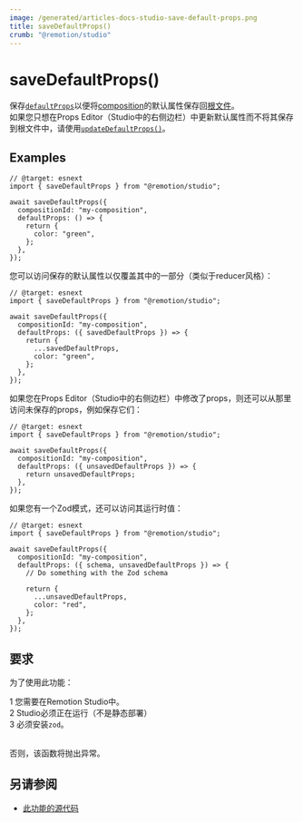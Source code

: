 ```yaml
---
image: /generated/articles-docs-studio-save-default-props.png
title: saveDefaultProps()
crumb: "@remotion/studio"
---
```


# saveDefaultProps()<AvailableFrom v="4.0.147"/>

保存[`defaultProps`](/docs/composition)以便将[composition](/docs/terminology/composition)的默认属性保存回[根文件](/docs/terminology/root-file)。  
如果您只想在Props Editor（Studio中的右侧边栏）中更新默认属性而不将其保存到根文件中，请使用[`updateDefaultProps()`](/docs/studio/update-default-props)。

## Examples

```tsx twoslash title="将{color: 'green'}保存到Root.tsx"
// @target: esnext
import { saveDefaultProps } from "@remotion/studio";

await saveDefaultProps({
  compositionId: "my-composition",
  defaultProps: () => {
    return {
      color: "green",
    };
  },
});
```

您可以访问保存的默认属性以仅覆盖其中的一部分（类似于reducer风格）：

```tsx twoslash title="访问保存的默认属性"
// @target: esnext
import { saveDefaultProps } from "@remotion/studio";

await saveDefaultProps({
  compositionId: "my-composition",
  defaultProps: ({ savedDefaultProps }) => {
    return {
      ...savedDefaultProps,
      color: "green",
    };
  },
});
```

如果您在Props Editor（Studio中的右侧边栏）中修改了props，则还可以从那里访问未保存的props，例如保存它们：

```tsx twoslash title="从Props Editor保存props"
// @target: esnext
import { saveDefaultProps } from "@remotion/studio";

await saveDefaultProps({
  compositionId: "my-composition",
  defaultProps: ({ unsavedDefaultProps }) => {
    return unsavedDefaultProps;
  },
});
```

如果您有一个Zod模式，还可以访问其运行时值：

```tsx twoslash title="从Props Editor保存props"
// @target: esnext
import { saveDefaultProps } from "@remotion/studio";

await saveDefaultProps({
  compositionId: "my-composition",
  defaultProps: ({ schema, unsavedDefaultProps }) => {
    // Do something with the Zod schema

    return {
      ...unsavedDefaultProps,
      color: "red",
    };
  },
});
```

## 要求

为了使用此功能：

<Step>1</Step> 您需要在Remotion Studio中。
<br />
<Step>2</Step> Studio必须正在运行（不是静态部署）
<br />
<Step>3</Step> 必须安装<code>zod</code>。
<br />
<br />

否则，该函数将抛出异常。

## 另请参阅

- [此功能的源代码](https://github.com/remotion-dev/remotion/blob/main/packages/studio/src/api/save-default-props.ts)

